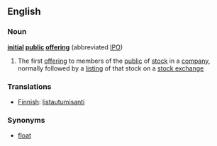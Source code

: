 ==English==
===Noun===
'''[[initial]] [[public]] [[offering]]'''  (abbreviated [[IPO]])
# {{US}} The first [[offering]] to members of the [[public]] of [[stock]] in a [[company]], normally followed by a [[listing]] of that stock on a [[stock exchange]]

===Translations===
* [[Finnish]]: [[listautumisanti]]
===Synonyms===
* [[float]]